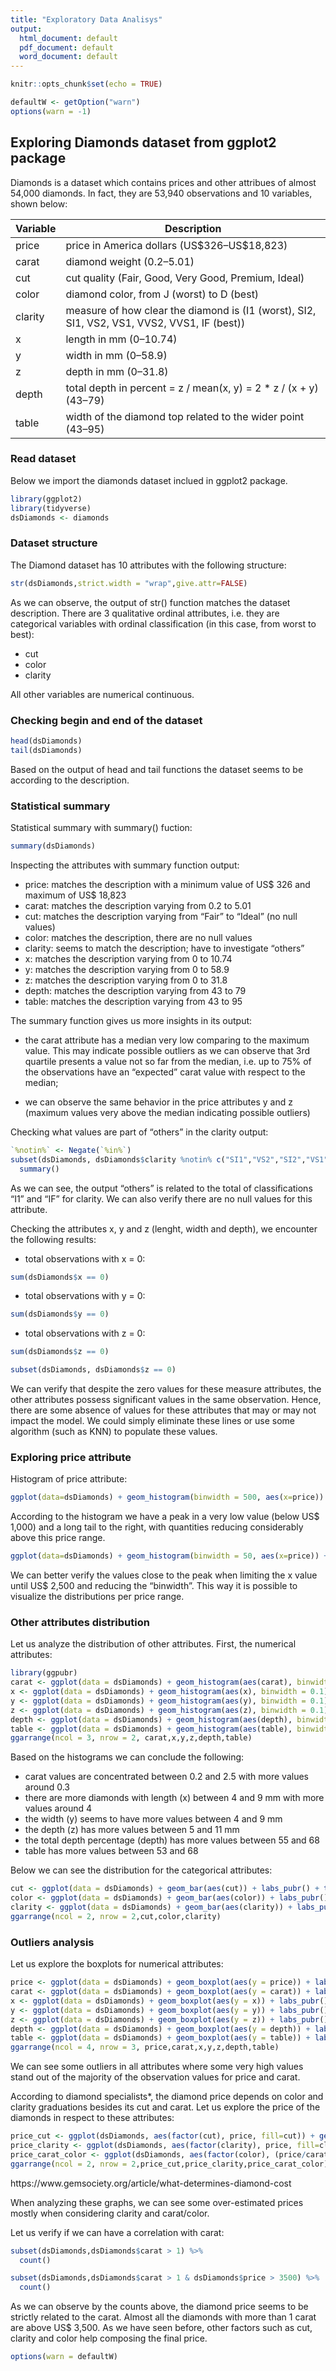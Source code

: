 ---
title: "Exploratory Data Analisys"
output:
  html_document: default
  pdf_document: default
  word_document: default
---

```{r setup, include=FALSE}
knitr::opts_chunk$set(echo = TRUE)

defaultW <- getOption("warn") 
options(warn = -1) 
```

## Exploring Diamonds dataset from ggplot2 package

Diamonds is a dataset which contains prices and other attribues of almost 54,000 diamonds. In fact, they are 53,940 observations and 10 variables, shown below:

| Variable | Description                                                                                |
|----------|--------------------------------------------------------------------------------------------|
| price    | price in America dollars (US$326–US$18,823)                                                |
| carat    | diamond weight (0.2–5.01)                                                                  |
| cut      | cut quality (Fair, Good, Very Good, Premium, Ideal)                                        |
| color    | diamond color, from J (worst) to D (best)                                                  |
| clarity  | measure of how clear the diamond is (I1 (worst), SI2, SI1, VS2, VS1, VVS2, VVS1, IF (best)) |
| x        | length in mm (0–10.74)                                                                     |
| y        | width in mm (0–58.9)                                                                       |
| z        | depth in mm (0–31.8)                                                                       |
| depth    | total depth in percent = z / mean(x, y) = 2 * z / (x + y) (43–79)                     |
| table    | width of the diamond top related to the wider point (43–95)                                |

### Read dataset

Below we import the diamonds dataset inclued in ggplot2 package.

```{r import}
library(ggplot2)
library(tidyverse)
dsDiamonds <- diamonds
```

### Dataset structure

The Diamond dataset has 10 attributes with the following structure:

```{r structure}
str(dsDiamonds,strict.width = "wrap",give.attr=FALSE)
```

As we can observe, the output of str() function matches the dataset description. There are 3 qualitative ordinal attributes, i.e. they are categorical variables with ordinal classification (in this case, from worst to best):

- cut
- color
- clarity

All other variables are numerical continuous.

### Checking begin and end of the dataset

```{r head_tail}
head(dsDiamonds)
tail(dsDiamonds)
```

Based on the output of head and tail functions the dataset seems to be according to the description.

### Statistical summary

Statistical summary with summary() fuction:

```{r summary}
summary(dsDiamonds)
```

Inspecting the attributes with summary function output:

- price: matches the description with a minimum value of US$ 326 and maximum of US$ 18,823
- carat: matches the description varying from 0.2 to 5.01
- cut: matches the description varying from "Fair" to "Ideal" (no null values)
- color: matches the description, there are no null values
- clarity: seems to match the description; have to investigate "others"
- x: matches the description varying from 0 to 10.74
- y: matches the description varying from 0 to 58.9
- z: matches the description varying from 0 to 31.8
- depth: matches the description varying from 43 to 79
- table: matches the description varying from 43 to 95

The summary function gives us more insights in its output:

- the carat attribute has a median very low comparing to the maximum value. This may indicate possible outliers as we can observe that 3rd quartile presents a value not so far from the median, i.e. up to 75% of the observations have an "expected" carat value with respect to the median;

- we can observe the same behavior in the price attributes y and z (maximum values very above the median indicating possible outliers)

Checking what values are part of "others" in the clarity output:

```{r clarity_others}
`%notin%` <- Negate(`%in%`)
subset(dsDiamonds, dsDiamonds$clarity %notin% c("SI1","VS2","SI2","VS1","VVS2","VVS1")) %>%
  summary()
```

As we can see, the output "others" is related to the total of classifications "I1" and "IF" for clarity. We can also verify there are no null values for this attribute.

Checking the attributes x, y and z (lenght, width and depth), we encounter the following results:

- total observations with x = 0:

```{r x_zeros}
sum(dsDiamonds$x == 0)
```

- total observations with y = 0:

```{r y_zeros}
sum(dsDiamonds$y == 0)
```

- total observations with z = 0:

```{r z_zeros}
sum(dsDiamonds$z == 0)
```

```{r subset_x_zeros}
subset(dsDiamonds, dsDiamonds$z == 0)
```

We can verify that despite the zero values for these measure attributes, the other attributes possess significant values in the same observation. Hence, there are some absence of values for these attributes that may or may not impact the model. We could simply eliminate these lines or use some algorithm (such as KNN) to populate these values. 

### Exploring price attribute

Histogram of price attribute:

```{r price_histogram}
ggplot(data=dsDiamonds) + geom_histogram(binwidth = 500, aes(x=price)) + ggtitle("Diamond prices distribution") + xlab("Diamond prices in US$") + ylab("Frequency") + theme_minimal()
```

According to the histogram we have a peak in a very low value (below US$ 1,000) and a long tail to the right, with quantities reducing considerably above this price range.

```{r price_zoom_peak}
ggplot(data=dsDiamonds) + geom_histogram(binwidth = 50, aes(x=price)) + ggtitle("Diamond prices distribution") + xlab("Diamond prices in US$ - Binwidth 50") + ylab("Frequency") + theme_minimal() + xlim(0,2500)
```

We can better verify the values close to the peak when limiting the x value until US$ 2,500 and reducing the "binwidth". This way it is possible to visualize the distributions per price range.

### Other attributes distribution

Let us analyze the distribution of other attributes. First, the numerical attributes:

```{r numeric_histograms}
library(ggpubr)
carat <- ggplot(data = dsDiamonds) + geom_histogram(aes(carat), binwidth = 0.01) + xlim(0,5) + labs_pubr() + theme_minimal()
x <- ggplot(data = dsDiamonds) + geom_histogram(aes(x), binwidth = 0.1) + xlim(0,11) + labs_pubr() + theme_minimal()
y <- ggplot(data = dsDiamonds) + geom_histogram(aes(y), binwidth = 0.1) + xlim(0,60) + labs_pubr() + theme_minimal()
z <- ggplot(data = dsDiamonds) + geom_histogram(aes(z), binwidth = 0.1) + xlim(0,32) + labs_pubr() + theme_minimal()
depth <- ggplot(data = dsDiamonds) + geom_histogram(aes(depth), binwidth = 0.5) + xlim(43,79) + labs_pubr() + theme_minimal()
table <- ggplot(data = dsDiamonds) + geom_histogram(aes(table), binwidth = 1) + xlim(43,95) + labs_pubr() + theme_minimal()
ggarrange(ncol = 3, nrow = 2, carat,x,y,z,depth,table) 
```

Based on the histograms we can conclude the following:

- carat values are concentrated between 0.2 and 2.5 with more values around 0.3
- there are more diamonds with length (x) between 4 and 9 mm with more values around 4
- the width (y) seems to have more values between 4 and 9 mm
- the depth (z) has more values between 5 and 11 mm
- the total depth percentage (depth) has more values between 55 and 68
- table has more values between 53 and 68

Below we can see the distribution for the categorical attributes:

```{r ordinal_bars}
cut <- ggplot(data = dsDiamonds) + geom_bar(aes(cut)) + labs_pubr() + theme_minimal()
color <- ggplot(data = dsDiamonds) + geom_bar(aes(color)) + labs_pubr() + theme_minimal()
clarity <- ggplot(data = dsDiamonds) + geom_bar(aes(clarity)) + labs_pubr() + theme_minimal()
ggarrange(ncol = 2, nrow = 2,cut,color,clarity)
```


### Outliers analysis

Let us explore the boxplots for numerical attributes:

```{r boxplots}
price <- ggplot(data = dsDiamonds) + geom_boxplot(aes(y = price)) + labs_pubr() + theme_minimal()
carat <- ggplot(data = dsDiamonds) + geom_boxplot(aes(y = carat)) + labs_pubr() + theme_minimal()
x <- ggplot(data = dsDiamonds) + geom_boxplot(aes(y = x)) + labs_pubr() + theme_minimal()
y <- ggplot(data = dsDiamonds) + geom_boxplot(aes(y = y)) + labs_pubr() + theme_minimal()
z <- ggplot(data = dsDiamonds) + geom_boxplot(aes(y = z)) + labs_pubr() + theme_minimal()
depth <- ggplot(data = dsDiamonds) + geom_boxplot(aes(y = depth)) + labs_pubr() + theme_minimal()
table <- ggplot(data = dsDiamonds) + geom_boxplot(aes(y = table)) + labs_pubr() + theme_minimal()
ggarrange(ncol = 4, nrow = 3, price,carat,x,y,z,depth,table)
```

We can see some outliers in all attributes where some very high values stand out of the majority of the observation values for price and carat.

According to diamond specialists*, the diamond price depends on color and clarity graduations besides its cut and carat. Let us explore the price of the diamonds in respect to these attributes:

```{r boxplot_facet}
price_cut <- ggplot(dsDiamonds, aes(factor(cut), price, fill=cut)) + geom_boxplot() + ggtitle("Price per cut") + xlab("Cut type") + ylab("Price in US$") + coord_cartesian(ylim=c(0,7500))
price_clarity <- ggplot(dsDiamonds, aes(factor(clarity), price, fill=clarity)) + geom_boxplot() + ggtitle("Price per clarity") + xlab("Clarity") + ylab("Price in US$") + coord_cartesian(ylim=c(0,7500))
price_carat_color <- ggplot(dsDiamonds, aes(factor(color), (price/carat), fill=color)) + geom_boxplot() + ggtitle("Price per carat and color") + xlab("Color") + ylab("Price per carat in US$")
ggarrange(ncol = 2, nrow = 2,price_cut,price_clarity,price_carat_color)
```

https://www.gemsociety.org/article/what-determines-diamond-cost

When analyzing these graphs, we can see some over-estimated prices mostly when considering clarity and carat/color. 

Let us verify if we can have a correlation with carat:

```{r carat_price}
subset(dsDiamonds,dsDiamonds$carat > 1) %>%
  count()

subset(dsDiamonds,dsDiamonds$carat > 1 & dsDiamonds$price > 3500) %>%
  count()
```

As we can observe by the counts above, the diamond price seems to be strictly related to the carat. Almost all the diamonds with more than 1 carat are above US$ 3,500. As we have seen before, other factors such as cut, clarity and color help composing the final price.



```{r include=FALSE}
options(warn = defaultW)
```